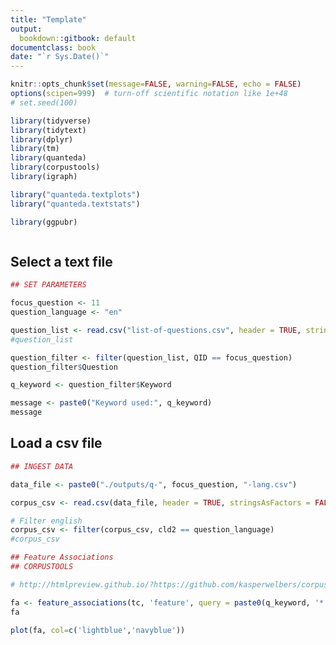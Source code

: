 ```yaml
---
title: "Template"
output:
  bookdown::gitbook: default
documentclass: book
date: "`r Sys.Date()`"
---
```


```r

knitr::opts_chunk$set(message=FALSE, warning=FALSE, echo = FALSE)
options(scipen=999)  # turn-off scientific notation like 1e+48
# set.seed(100)

library(tidyverse)
library(tidytext)
library(dplyr)
library(tm)
library(quanteda)
library(corpustools)
library(igraph)

library("quanteda.textplots")
library("quanteda.textstats")

library(ggpubr)



```

## Select a text file


```r

## SET PARAMETERS

focus_question <- 11
question_language <- "en"

question_list <- read.csv("list-of-questions.csv", header = TRUE, stringsAsFactors = FALSE, encoding="UTF-8")
#question_list

question_filter <- filter(question_list, QID == focus_question)
question_filter$Question

q_keyword <- question_filter$Keyword

message <- paste0("Keyword used:", q_keyword)
message

```


## Load a csv file


```r

## INGEST DATA

data_file <- paste0("./outputs/q-", focus_question, "-lang.csv")

corpus_csv <- read.csv(data_file, header = TRUE, stringsAsFactors = FALSE, encoding="UTF-8")

# Filter english
corpus_csv <- filter(corpus_csv, cld2 == question_language)
#corpus_csv

```


```r

## Feature Associations
## CORPUSTOOLS

# http://htmlpreview.github.io/?https://github.com/kasperwelbers/corpustools/blob/master/vignettes/corpustools.html

fa <- feature_associations(tc, 'feature', query = paste0(q_keyword, '*'))
fa

plot(fa, col=c('lightblue','navyblue'))

```

